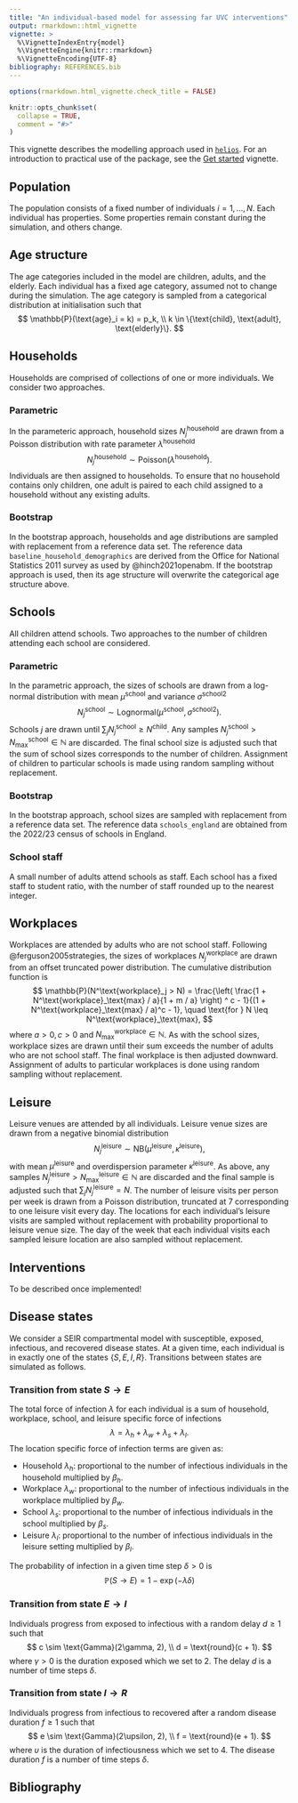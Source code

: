 ```yaml
---
title: "An individual-based model for assessing far UVC interventions"
output: rmarkdown::html_vignette
vignette: >
  %\VignetteIndexEntry{model}
  %\VignetteEngine{knitr::rmarkdown}
  %\VignetteEncoding{UTF-8}
bibliography: REFERENCES.bib
---
```


```r
options(rmarkdown.html_vignette.check_title = FALSE)

knitr::opts_chunk$set(
  collapse = TRUE,
  comment = "#>"
)
```

This vignette describes the modelling approach used in [`helios`](https://mrc-ide.github.io/helios/).
For an introduction to practical use of the package, see the [Get started](https://mrc-ide.github.io/helios/articles/helios.html) vignette.

## Population

The population consists of a fixed number of individuals $i = 1, \ldots, N$.
Each individual has properties.
Some properties remain constant during the simulation, and others change.

## Age structure {#age}

The age categories included in the model are children, adults, and the elderly.
Each individual has a fixed age category, assumed not to change during the simulation.
The age category is sampled from a categorical distribution at initialisation such that
$$
\mathbb{P}(\text{age}_i = k) = p_k, \\
k \in \{\text{child}, \text{adult}, \text{elderly}\}.
$$

## Households

Households are comprised of collections of one or more individuals.
We consider two approaches.

### Parametric

In the parameteric approach, household sizes $N_j^\text{household}$ are drawn from a Poisson distribution with rate parameter $\lambda^\text{household}$
$$
N_j^\text{household} \sim \text{Poisson}(\lambda^\text{household}).
$$
Individuals are then assigned to households.
To ensure that no household contains only children, one adult is paired to each child assigned to a household without any existing adults.

### Bootstrap

In the bootstrap approach, households and age distributions are sampled with replacement from a reference data set.
The reference data `baseline_household_demographics` are derived from the Office for National Statistics 2011 survey as used by @hinch2021openabm.
If the bootstrap approach is used, then its age structure will overwrite the categorical age structure above.

## Schools

All children attend schools.
Two approaches to the number of children attending each school are considered.

### Parametric

In the parametric approach, the sizes of schools are drawn from a log-normal distribution with mean $\mu^\text{school}$ and variance ${\sigma^\text{school}}^2$
$$
N^\text{school}_j \sim \text{Lognormal}(\mu^\text{school}, {\sigma^\text{school}}^2).
$$
Schools $j$ are drawn until $\sum_j N^\text{school}_j \geq N^\text{child}$.
Any samples $N^\text{school}_j > N^\text{school}_\text{max}  \in \mathbb{N}$ are discarded.
The final school size is adjusted such that the sum of school sizes corresponds to the number of children.
Assignment of children to particular schools is made using random sampling without replacement.

### Bootstrap

In the bootstrap approach, school sizes are sampled with replacement from a reference data set.
The reference data `schools_england` are obtained from the 2022/23 census of schools in England.

### School staff

A small number of adults attend schools as staff.
Each school has a fixed staff to student ratio, with the number of staff rounded up to the nearest integer.

## Workplaces

Workplaces are attended by adults who are not school staff.
Following @ferguson2005strategies, the sizes of workplaces $N^\text{workplace}_j$ are drawn from an offset truncated power distribution.
The cumulative distribution function is
$$
\mathbb{P}(N^\text{workplace}_j > N) = \frac{\left( \frac{1 + N^\text{workplace}_\text{max} / a}{1 + m / a} \right) ^ c - 1}{(1 + N^\text{workplace}_\text{max} / a)^c - 1}, \quad \text{for } N \leq N^\text{workplace}_\text{max},
$$
where $a > 0, c > 0$ and $N^\text{workplace}_\text{max} \in \mathbb{N}$.
As with the school sizes, workplace sizes are drawn until their sum exceeds the number of adults who are not school staff.
The final workplace is then adjusted downward.
Assignment of adults to particular workplaces is done using random sampling without replacement.

## Leisure

Leisure venues are attended by all individuals.
Leisure venue sizes are drawn from a negative binomial distribution
$$
N^\text{leisure}_j \sim \text{NB}(\mu^\text{leisure}, \kappa^\text{leisure}),
$$
with mean $\mu^\text{leisure}$ and overdispersion parameter $\kappa^\text{leisure}$.
As above, any samples $N^\text{leisure}_j > N^\text{leisure}_\text{max} \in \mathbb{N}$ are discarded and the final sample is adjusted such that $\sum_j N^\text{leisure}_j = N$.
The number of leisure visits per person per week is drawn from a Poisson distribution, truncated at 7 corresponding to one leisure visit every day.
The locations for each individual's leisure visits are sampled without replacement with probability proportional to leisure venue size.
The day of the week that each individual visits each sampled leisure location are also sampled without replacement.

## Interventions

To be described once implemented!

## Disease states

We consider a SEIR compartmental model with susceptible, exposed, infectious, and recovered disease states.
At a given time, each individual is in exactly one of the states $\{S, E, I, R\}$.
Transitions between states are simulated as follows.

### Transition from state $S \to E$

The total force of infection $\lambda$ for each individual is a sum of household, workplace, school, and leisure specific force of infections
$$
\lambda = \lambda_h + \lambda_w + \lambda_s + \lambda_l.
$$
The location specific force of infection terms are given as:

* Household $\lambda_h$: proportional to the number of infectious individuals in the household multiplied by $\beta_h$.
* Workplace  $\lambda_w$: proportional to the number of infectious individuals in the workplace multiplied by $\beta_w$.
* School $\lambda_s$: proportional to the number of infectious individuals in the school multiplied by $\beta_s$.
* Leisure $\lambda_l$: proportional to the number of infectious individuals in the leisure setting multiplied by $\beta_l$.

The probability of infection in a given time step $\delta > 0$ is
$$
\mathbb{P}(S \to E) = 1 - \exp(- \lambda \delta)
$$

### Transition from state $E \to I$

Individuals progress from exposed to infectious with a random delay $d \geq 1$ such that
$$
c \sim \text{Gamma}(2\gamma, 2), \\
d = \text{round}(c + 1).
$$
where $\gamma > 0$ is the duration exposed which we set to 2.
The delay $d$ is a number of time steps $\delta$.

### Transition from state $I \to R$

Individuals progress from infectious to recovered after a random disease duration $f \geq 1$ such that
$$
e \sim \text{Gamma}(2\upsilon, 2), \\
f = \text{round}(e + 1).
$$
where $\upsilon$ is the duration of infectiousness which we set to 4.
The disease duration $f$ is a number of time steps $\delta$.

## Bibliography {-}
